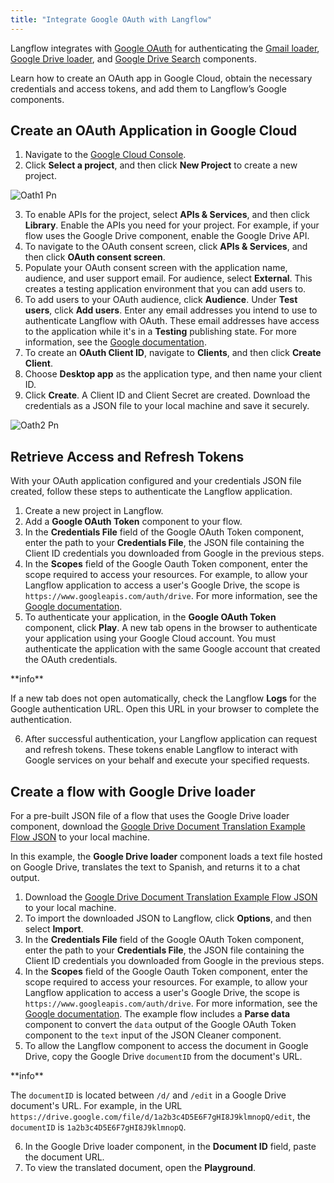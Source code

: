 ```yaml
---
title: "Integrate Google OAuth with Langflow"
---
```


Langflow integrates with [Google OAuth](https://developers.google.com/identity/protocols/oauth2) for authenticating the [Gmail loader](https://docs.langflow.org/components-data#gmail-loader), [Google Drive loader](https://docs.langflow.org/components-data#google-drive-loader), and [Google Drive Search](https://docs.langflow.org/components-data#google-drive-search) components.

Learn how to create an OAuth app in Google Cloud, obtain the necessary credentials and access tokens, and add them to Langflow’s Google components.

## **Create an OAuth Application in Google Cloud**

1. Navigate to the [Google Cloud Console](https://console.cloud.google.com/).
2. Click **Select a project**, and then click **New Project** to create a new project.

![Oath1 Pn](/images/oath1.png)

3. To enable APIs for the project, select **APIs & Services**, and then click **Library**. Enable the APIs you need for your project. For example, if your flow uses the Google Drive component, enable the Google Drive API.
4. To navigate to the OAuth consent screen, click **APIs & Services**, and then click **OAuth consent screen**.
5. Populate your OAuth consent screen with the application name, audience, and user support email. For audience, select **External**. This creates a testing application environment that you can add users to.
6. To add users to your OAuth audience, click **Audience**. Under **Test users**, click **Add users**. Enter any email addresses you intend to use to authenticate Langflow with OAuth. These email addresses have access to the application while it's in a **Testing** publishing state. For more information, see the [Google documentation](https://support.google.com/cloud/answer/13461325?hl=en).
7. To create an **OAuth Client ID**, navigate to **Clients**, and then click **Create Client**.
8. Choose **Desktop app** as the application type, and then name your client ID.
9. Click **Create**. A Client ID and Client Secret are created. Download the credentials as a JSON file to your local machine and save it securely.

![Oath2 Pn](/images/oath2.png)

## **Retrieve Access and Refresh Tokens**

With your OAuth application configured and your credentials JSON file created, follow these steps to authenticate the Langflow application.

1. Create a new project in Langflow.
2. Add a **Google OAuth Token** component to your flow.
3. In the **Credentials File** field of the Google OAuth Token component, enter the path to your **Credentials File**, the JSON file containing the Client ID credentials you downloaded from Google in the previous steps.
4. In the **Scopes** field of the Google Oauth Token component, enter the scope required to access your resources. For example, to allow your Langflow application to access a user's Google Drive, the scope is `https://www.googleapis.com/auth/drive`. For more information, see the [Google documentation](https://developers.google.com/identity/protocols/oauth2/scopes).
5. To authenticate your application, in the **Google OAuth Token** component, click **Play**. A new tab opens in the browser to authenticate your application using your Google Cloud account. You must authenticate the application with the same Google account that created the OAuth credentials.

<Info>
  **info**

  If a new tab does not open automatically, check the Langflow **Logs** for the Google authentication URL. Open this URL in your browser to complete the authentication.
</Info>

6. After successful authentication, your Langflow application can request and refresh tokens. These tokens enable Langflow to interact with Google services on your behalf and execute your specified requests.

## **Create a flow with Google Drive loader**

For a pre-built JSON file of a flow that uses the Google Drive loader component, download the [Google Drive Document Translation Example Flow JSON](https://docs.langflow.org/files/Google_Drive_Docs_Translations_Example.json) to your local machine.

In this example, the **Google Drive loader** component loads a text file hosted on Google Drive, translates the text to Spanish, and returns it to a chat output.

1. Download the [Google Drive Document Translation Example Flow JSON](https://docs.langflow.org/files/Google_Drive_Docs_Translations_Example.json) to your local machine.
2. To import the downloaded JSON to Langflow, click **Options**, and then select **Import**.
3. In the **Credentials File** field of the Google OAuth Token component, enter the path to your **Credentials File**, the JSON file containing the Client ID credentials you downloaded from Google in the previous steps.
4. In the **Scopes** field of the Google Oauth Token component, enter the scope required to access your resources. For example, to allow your Langflow application to access a user's Google Drive, the scope is `https://www.googleapis.com/auth/drive`. For more information, see the [Google documentation](https://developers.google.com/identity/protocols/oauth2/scopes). The example flow includes a **Parse data** component to convert the `data` output of the Google OAuth Token component to the `text` input of the JSON Cleaner component.
5. To allow the Langflow component to access the document in Google Drive, copy the Google Drive `documentID` from the document's URL.

<Info>
  **info**

  The `documentID` is located between `/d/` and `/edit` in a Google Drive document's URL. For example, in the URL `https://drive.google.com/file/d/1a2b3c4D5E6F7gHI8J9klmnopQ/edit`, the `documentID` is `1a2b3c4D5E6F7gHI8J9klmnopQ`.
</Info>

6. In the Google Drive loader component, in the **Document ID** field, paste the document URL.
7. To view the translated document, open the **Playground**.
